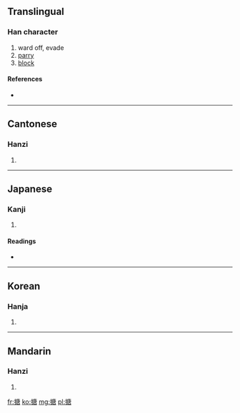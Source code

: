 ==Translingual==

===Han character===
{{Han char|rn=64|rad=手|as=10|sn=13|four=5006<sub>7</sub>|canj=手戈中口 (QILR)}}

# ward off, evade
# [[parry]]
# [[block]]

====References====
* {{Han ref|kx=0448.010|dkj=12505|dj=0798.180|hdz=31936.020|uh=642A|ud=25642|bh=B765|bd=46949}}

----

==Cantonese==

===Hanzi===
{{yue-hanzi|jyut=|y=tong4}}

# {{defn|Cantonese|sort=手10}}

----

==Japanese==

===Kanji===
{{ja-kanji|grade=|rs=手10}}

# {{defn|Japanese|sort=手10}}

====Readings====
* {{ja-readings|on=[[とう]] (tō), [[どう]] (dō)|kun=[[はる]] (haru)}}

----

==Korean==

===Hanja===
{{ko-hanja|hangeul=당|eumhun=|rv=dang|mr=tang|y=tang}}

# {{defn|Korean|sort=手10}}

----

==Mandarin==

===Hanzi===
{{cmn-hanzi|pin=[[táng]] ([[tang2]])|wg=t'ang<sup>2</sup>}}

# {{defn|Mandarin|sort=手10}}

[[fr:搪]]
[[ko:搪]]
[[mg:搪]]
[[pl:搪]]